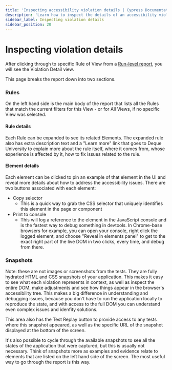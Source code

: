 ```yaml
---
title: 'Inspecting accessibility violation details | Cypress Documentation'
description: 'Learn how to inspect the details of an accessibility violation and its severity in Cypress.'
sidebar_label: Inspecting violation details
sidebar_position: 20
---
```


# Inspecting violation details

<AccessibilityAddon />

After clicking through to specific Rule of View from a [Run-level report](/accessibility/core-concepts/run-level-reports), you will see the Violation Detail view.

<DocsImage
  src="/img/accessibility/core-concepts/cypress-accessibility-issue-detail-view.png"
  alt="The detail view of an accessibility issue, containing a Rules area and s Snapshot area for a Buttons must have discernible text violation in the Cypress Realworld App project. Each section is described in detail later in the page."
/>

This page breaks the report down into two sections.

### Rules

On the left hand side is the main body of the report that lists all the Rules that match the current filters for this View - or for All Views, if no specific View was selected.&#x20;

#### Rule details

Each Rule can be expanded to see its related Elements. The expanded rule also has extra description text and a "Learn more" link that goes to Deque University to explain more about the rule itself, where it comes from, whose experience is affected by it, how to fix issues related to the rule.

#### Element details

Each element can be clicked to pin an example of that element in the UI and reveal more details about how to address the accessibility issues. There are two buttons associated with each element:

- Copy selector
  - This is a quick way to grab the CSS selector that uniquely identifies this element in the page or component
- Print to console
  - This will log a reference to the element in the JavaScript console and is the fastest way to debug something in devtools. In Chrome-base browsers for example, you can open your console, right click the logged element, and choose "Reveal in elements panel" to get to the exact right part of the live DOM in two clicks, every time, and debug from there.

### Snapshots

Note: these are not images or screenshots from the tests. They are fully hydrated HTML and CSS snapshots of your application. This makes it easy to see what each violation represents in context, as well as inspect the entire DOM, make adjustments and see how things appear in the browser's accessibility tree. This makes a big difference in understanding and debugging issues, because you don't have to run the application locally to reproduce the state, and with access to the full DOM you can understand even complex issues and idenfity solutions.

This area also has the Test Replay button to provide access to any tests where this snapshot appeared, as well as the specific URL of the snapshot displayed at the bottom of the screen.

It's also possible to cycle through the available snapshots to see all the states of the application that were captured, but this is usually not necessary. Think of snapshots more as examples and evidence relate to elements that are listed on the left hand side of the screen. The most useful way to go through the report is this way.
